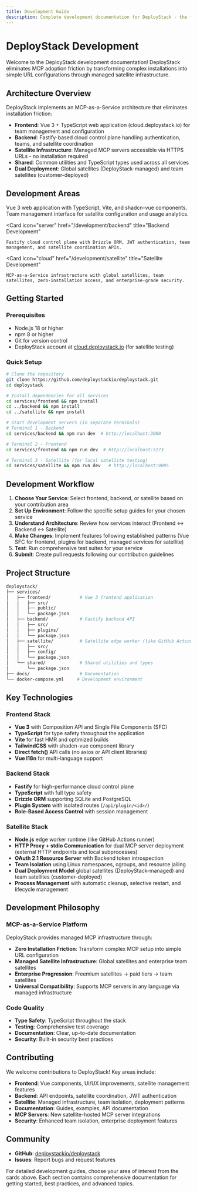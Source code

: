 ```yaml
---
title: Development Guide
description: Complete development documentation for DeployStack - the first MCP-as-a-Service platform with satellite infrastructure and cloud control plane.
---
```




# DeployStack Development

Welcome to the DeployStack development documentation! DeployStack eliminates MCP adoption friction by transforming complex installations into simple URL configurations through managed satellite infrastructure.

## Architecture Overview

DeployStack implements an MCP-as-a-Service architecture that eliminates installation friction:

- **Frontend**: Vue 3 + TypeScript web application (cloud.deploystack.io) for team management and configuration
- **Backend**: Fastify-based cloud control plane handling authentication, teams, and satellite coordination  
- **Satellite Infrastructure**: Managed MCP servers accessible via HTTPS URLs - no installation required
- **Shared**: Common utilities and TypeScript types used across all services
- **Dual Deployment**: Global satellites (DeployStack-managed) and team satellites (customer-deployed)

## Development Areas

<CardGroup cols={3}>
  <Card 
    icon="code" 
    href="/development/frontend" 
    title="Frontend Development"
  >
    Vue 3 web application with TypeScript, Vite, and shadcn-vue components. Team management interface for satellite configuration and usage analytics.
  </Card>
  
  <Card 
    icon="server" 
    href="/development/backend" 
    title="Backend Development"
  >
    Fastify cloud control plane with Drizzle ORM, JWT authentication, team management, and satellite coordination APIs.
  </Card>
  
  <Card 
    icon="cloud" 
    href="/development/satellite" 
    title="Satellite Development"
  >
    MCP-as-a-Service infrastructure with global satellites, team satellites, zero-installation access, and enterprise-grade security.
  </Card>
</CardGroup>

## Getting Started

### Prerequisites

- Node.js 18 or higher
- npm 8 or higher
- Git for version control
- DeployStack account at [cloud.deploystack.io](https://cloud.deploystack.io) (for satellite testing)

### Quick Setup

```bash
# Clone the repository
git clone https://github.com/deploystackio/deploystack.git
cd deploystack

# Install dependencies for all services
cd services/frontend && npm install
cd ../backend && npm install
cd ../satellite && npm install

# Start development servers (in separate terminals)
# Terminal 1 - Backend
cd services/backend && npm run dev  # http://localhost:3000

# Terminal 2 - Frontend
cd services/frontend && npm run dev  # http://localhost:5173

# Terminal 3 - Satellite (for local satellite testing)
cd services/satellite && npm run dev   # http://localhost:9095
```

## Development Workflow

1. **Choose Your Service**: Select frontend, backend, or satellite based on your contribution area
2. **Set Up Environment**: Follow the specific setup guides for your chosen service
3. **Understand Architecture**: Review how services interact (Frontend ↔ Backend ↔ Satellite)
4. **Make Changes**: Implement features following established patterns (Vue SFC for frontend, plugins for backend, managed services for satellite)
5. **Test**: Run comprehensive test suites for your service
6. **Submit**: Create pull requests following our contribution guidelines

## Project Structure

```bash
deploystack/
├── services/
│   ├── frontend/           # Vue 3 frontend application
│   │   ├── src/
│   │   ├── public/
│   │   └── package.json
│   ├── backend/            # Fastify backend API
│   │   ├── src/
│   │   ├── plugins/
│   │   └── package.json
│   ├── satellite/          # Satellite edge worker (like GitHub Actions runner)
│   │   ├── src/
│   │   ├── config/
│   │   └── package.json
│   └── shared/             # Shared utilities and types
│       └── package.json
├── docs/                   # Documentation
└── docker-compose.yml     # Development environment
```

## Key Technologies

### Frontend Stack
- **Vue 3** with Composition API and Single File Components (SFC)
- **TypeScript** for type safety throughout the application
- **Vite** for fast HMR and optimized builds
- **TailwindCSS** with shadcn-vue component library
- **Direct fetch()** API calls (no axios or API client libraries)
- **Vue I18n** for multi-language support

### Backend Stack
- **Fastify** for high-performance cloud control plane
- **TypeScript** with full type safety
- **Drizzle ORM** supporting SQLite and PostgreSQL
- **Plugin System** with isolated routes (`/api/plugin/<id>/`)
- **Role-Based Access Control** with session management

### Satellite Stack
- **Node.js** edge worker runtime (like GitHub Actions runner)
- **HTTP Proxy + stdio Communication** for dual MCP server deployment (external HTTP endpoints and local subprocesses)
- **OAuth 2.1 Resource Server** with Backend token introspection
- **Team Isolation** using Linux namespaces, cgroups, and resource jailing
- **Dual Deployment Model** global satellites (DeployStack-managed) and team satellites (customer-deployed)
- **Process Management** with automatic cleanup, selective restart, and lifecycle management

## Development Philosophy

### MCP-as-a-Service Platform
DeployStack provides managed MCP infrastructure through:

- **Zero Installation Friction**: Transform complex MCP setup into simple URL configuration
- **Managed Satellite Infrastructure**: Global satellites and enterprise team satellites
- **Enterprise Progression**: Freemium satellites → paid tiers → team satellites
- **Universal Compatibility**: Supports MCP servers in any language via managed infrastructure

### Code Quality
- **Type Safety**: TypeScript throughout the stack
- **Testing**: Comprehensive test coverage
- **Documentation**: Clear, up-to-date documentation
- **Security**: Built-in security best practices

## Contributing

We welcome contributions to DeployStack! Key areas include:

- **Frontend**: Vue components, UI/UX improvements, satellite management features
- **Backend**: API endpoints, satellite coordination, JWT authentication
- **Satellite**: Managed infrastructure, team isolation, deployment patterns
- **Documentation**: Guides, examples, API documentation
- **MCP Servers**: New satellite-hosted MCP server integrations
- **Security**: Enhanced team isolation, enterprise deployment features

## Community

- **GitHub**: [deploystackio/deploystack](https://github.com/deploystackio/deploystack)
- **Issues**: Report bugs and request features

For detailed development guides, choose your area of interest from the cards above. Each section contains comprehensive documentation for getting started, best practices, and advanced topics.
